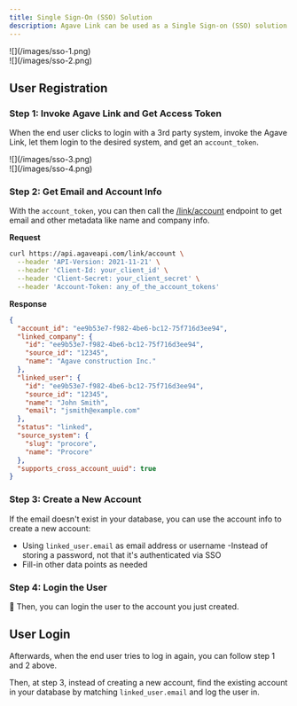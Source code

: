 ```yaml
---
title: Single Sign-On (SSO) Solution
description: Agave Link can be used as a Single Sign-on (SSO) solution to allow users to login into your system with their existing Procore, Autodesk, and other accounts.
---
```


<div className="flex">
  <div>![](/images/sso-1.png)</div>
  <div>![](/images/sso-2.png)</div>
</div>

## User Registration

### Step 1: Invoke Agave Link and Get Access Token

When the end user clicks to login with a 3rd party system, invoke the Agave Link, let them login to the desired system, and get an `account_token`.

<div className="flex">
  <div>![](/images/sso-3.png)</div>
  <div>![](/images/sso-4.png)</div>
</div>

### Step 2: Get Email and Account Info

With the `account_token`, you can then call the [/link/account](https://docs.agaveapi.com/reference#tag/link-metadata/operation/getLinkedAccount) endpoint to get email and other metadata like name and company info.

**Request**

```bash
curl https://api.agaveapi.com/link/account \
  --header 'API-Version: 2021-11-21' \
  --header 'Client-Id: your_client_id' \
  --header 'Client-Secret: your_client_secret' \
  --header 'Account-Token: any_of_the_account_tokens'
```

**Response**

```json
{
  "account_id": "ee9b53e7-f982-4be6-bc12-75f716d3ee94",
  "linked_company": {
    "id": "ee9b53e7-f982-4be6-bc12-75f716d3ee94",
    "source_id": "12345",
    "name": "Agave construction Inc."
  },
  "linked_user": {
    "id": "ee9b53e7-f982-4be6-bc12-75f716d3ee94",
    "source_id": "12345",
    "name": "John Smith",
    "email": "jsmith@example.com"
  },
  "status": "linked",
  "source_system": {
    "slug": "procore",
    "name": "Procore"
  },
  "supports_cross_account_uuid": true
}
```

### Step 3: Create a New Account

If the email doesn't exist in your database, you can use the account info to create a new account:

- Using `linked_user.email` as email address or username
  -Instead of storing a password, not that it's authenticated via SSO
- Fill-in other data points as needed

### Step 4: Login the User

🎉 Then, you can login the user to the account you just created.

## User Login

Afterwards, when the end user tries to log in again, you can follow step 1 and 2 above.

Then, at step 3, instead of creating a new account, find the existing account in your database by matching `linked_user.email` and log the user in.
